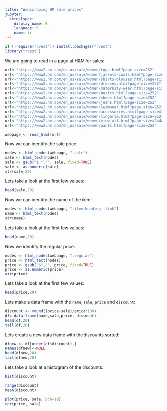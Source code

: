 ```yaml
---
title: "Webscraping HM sale prices"
jupyter:
  kernelspec:
    display_name: R
    language: R
    name: ir
---
```


```r
if (!require("rvest")) install.packages("rvest")
library("rvest")
```

We are going to read in a page at H&M for sales:

```r
url<-"https://www2.hm.com/en_us/sale/women/tops.html?page-size=252"
url<-"https://www2.hm.com/en_us/sale/women/jackets-coats.html?page-size=252"
url<-"https://www2.hm.com/en_us/sale/women/shirts-blouses.html?page-size=252"
url<-"https://www2.hm.com/en_us/sale/women/dresses.html?page-size=252"
url<-"https://www2.hm.com/en_us/sale/women/maternity-wear.html?page-size=252"
url<-"https://www2.hm.com/en_us/sale/women/basics.html?page-size=252"
url<-"https://www2.hm.com/en_us/sale/women/shoes.html?page-size=252"
url<-"https://www2.hm.com/en_us/sale/women/jeans.html?page-size=252"
url<-"https://www2.hm.com/en_us/sale/women/swimwear.html?page-size=252"
url<-"https://www2.hm.com/en_us/sale/women/accessories.html?page-size=252"
url<-"https://www2.hm.com/en_us/sale/women/lingerie.html?page-size=252"
url<-"https://www2.hm.com/en_us/sale/women/view-all.html?page-size=2448"
url<-"https://www2.hm.com/en_us/sale/women/pants.html?page-size=252"

webpage <- read_html(url)
```

Now we can identify the sale price:

```r
nodes <- html_nodes(webpage, ".sale")
sale <- html_text(nodes)
sale <- gsub("$ ","", sale, fixed=TRUE)
sale <- as.numeric(sale)
str(sale,20)
```

Lets take a look at the first few values:

```r
head(sale,20)
```

Now we can identify the name of the item:

```r
nodes <- html_nodes(webpage, ".item-heading .link")
name <- html_text(nodes)
str(name)
```

Lets take a look at the first few values:

```r
head(name,20)
```


Now we identify the regular price:

```r
nodes <- html_nodes(webpage, ".regular")
price <- html_text(nodes)
price <- gsub("$","", price, fixed=TRUE)
price <- as.numeric(price)
str(price)
```

Lets take a look at the first few values:

```r
head(price,20)
```

Lets make a data frame with the `name`, `sale`, `price` and `discount`: 

```r
discount <- round((price-sale)/price*100)
df<-data.frame(name,sale,price, discount)
head(df,20)
tail(df,20)
```

Lets create a new data frame with the discounts sorted:

```r
dfnew <- df[order(df$discount),]
names(dfnew)<-NULL
head(dfnew,20)
tail(dfnew,20)
```

Lets take a look at a histogram of the discounts:

```r
hist(discount)
```

```r
range(discount)
mean(discount)
```

```r
plot(price, sale, pch=19)
cor(price, sale)
```
